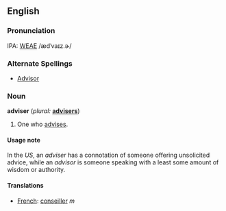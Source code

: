 ==English==

===Pronunciation===
IPA: [[WEAE]] /ædˈvaɪz.ɚ/

===Alternate Spellings===
*[[Advisor]]

===Noun===
'''adviser'''  (''plural:'' '''[[advisers]]''')
# One who [[advises]].

====Usage note====
In the ''US'', an ''adviser'' has a connotation of someone offering unsolicited advice, while an ''advisor'' is someone speaking with a least some amount of wisdom or authority.

====Translations====
*[[French]]: [[conseiller]] ''m''